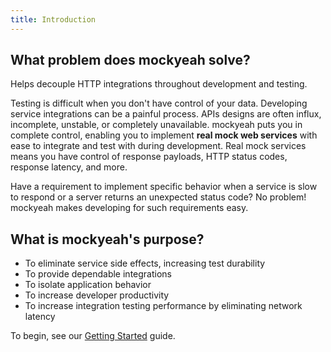 ```yaml
---
title: Introduction
---
```

## What problem does mockyeah solve?

Helps decouple HTTP integrations throughout development and testing.

Testing is difficult when you don't have control of your data. Developing service integrations can be a painful process. APIs designs are often influx, incomplete, unstable, or completely unavailable.
mockyeah puts you in complete control, enabling you to implement **real mock web services** with ease to integrate and test with during development. Real mock services means you have control of response payloads, HTTP status codes, response latency, and more.

Have a requirement to implement specific behavior when a service is slow to respond or a server returns an unexpected status code? No problem! mockyeah makes developing for such requirements easy.

## What is mockyeah's purpose?

- To eliminate service side effects, increasing test durability
- To provide dependable integrations
- To isolate application behavior
- To increase developer productivity
- To increase integration testing performance by eliminating network latency

To begin, see our [Getting Started](./Getting-Started) guide.
